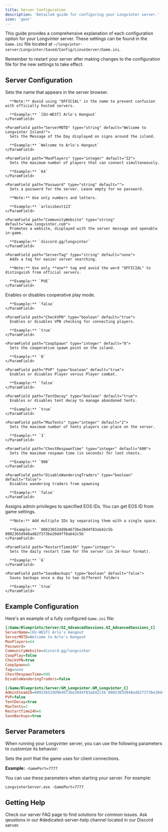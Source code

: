 ```yaml
---
title: Server Configuration
description: 'Detailed guide for configuring your Longvinter server.'
icon: 'gear'
---
```


This guide provides a comprehensive explanation of each configuration option for your Longvinter server. These settings can be found in the `Game.ini` file located at `~/longvinter-server/Longvinter/Saved/Config/LinuxServer/Game.ini`.

<Note>
Remember to restart your server after making changes to the configuration file for the new settings to take effect.
</Note>

## Server Configuration

<AccordionGroup>
  <Accordion icon="server" title="Server Settings">
    <ParamField path="ServerName" type="string" default="Unnamed Island">
      Sets the name that appears in the server browser.
      
      **Note:** Avoid using "OFFICIAL" in the name to prevent confusion with officially hosted servers.

      **Example:** `[EU-WEST] Arlo's Hangout`
    </ParamField>

    <ParamField path="ServerMOTD" type="string" default="Welcome to Longvinter Island!">
      Sets the Message of the Day displayed on signs around the island.

      **Example:** `Welcome to Arlo's Hangout`
    </ParamField>

    <ParamField path="MaxPlayers" type="integer" default="32">
      Sets the maximum number of players that can connect simultaneously.

      **Example:** `64`
    </ParamField>

    <ParamField path="Password" type="string" default="">
      Sets a password for the server. Leave empty for no password.
      
      **Note:** Use only numbers and letters.

      **Example:** `arloisbest123`
    </ParamField>

    <ParamField path="CommunityWebsite" type="string" default="www.longvinter.com">
      Promotes a website, displayed with the server message and openable in-game.

      **Example:** `discord.gg/longvinter`
    </ParamField>

    <ParamField path="ServerTag" type="string" default="none">
      Adds a tag for easier server searching.
      
      **Note:** Use only **one** tag and avoid the word "OFFICIAL" to distinguish from official servers.

      **Example:** `PVE`
    </ParamField>
  </Accordion>

  <Accordion icon="users-rectangle" title="Gameplay Settings">
    <ParamField path="CoopPlay" type="boolean" default="false">
      Enables or disables cooperative play mode.

      **Example:** `false`
    </ParamField>

    <ParamField path="CheckVPN" type="boolean" default="true">
      Enables or disables VPN checking for connecting players.

      **Example:** `true`
    </ParamField>

    <ParamField path="CoopSpawn" type="integer" default="0">
      Sets the cooperative spawn point on the island.

      **Example:** `0`
    </ParamField>

    <ParamField path="PVP" type="boolean" default="true">
      Enables or disables Player versus Player combat.

      **Example:** `false`
    </ParamField>

    <ParamField path="TentDecay" type="boolean" default="true">
      Enables or disables tent decay to manage abandoned tents.

      **Example:** `true`
    </ParamField>

    <ParamField path="MaxTents" type="integer" default="2">
      Sets the maximum number of tents players can place on the server.

      **Example:** `3`
    </ParamField>

    <ParamField path="ChestRespawnTime" type="integer" default="600">
      Sets the maximum respawn time (in seconds) for loot chests.

      **Example:** `900`
    </ParamField>

    <ParamField path="DisableWanderingTraders" type="boolean" default="false">
      Disables wandering traders from spawning

      **Example:** `false`
    </ParamField>
  </Accordion>

  <Accordion icon="user-gear" title="Admin Settings">
    <ParamField path="AdminSteamID" type="string" default="">
      Assigns admin privileges to specified EOS IDs. You can get EOS ID from game settings. 
      
      **Note:** Add multiple IDs by separating them with a single space.

      **Example:** `00023652dd9b4673be20d4f83ab42c5b 0002365d948ad82f373be20d4ff8ab42c5b`
    </ParamField>

    <ParamField path="RestartTime24h" type="integer">
      Sets the daily restart time for the server (in 24-hour format).

      **Example:** `6` 
    </ParamField>

    <ParamField path="SaveBackups" type="boolean" default="false">
      Saves backups once a day to two different folders

      **Example:** `true` 
    </ParamField>
  </Accordion>
</AccordionGroup>

## Example Configuration

Here's an example of a fully configured `Game.ini` file:

```ini
[/Game/Blueprints/Server/GI_AdvancedSessions.GI_AdvancedSessions_C]
ServerName=[EU-WEST] Arlo's Hangout
ServerMOTD=Welcome to Arlo's Hangout
MaxPlayers=64
Password=
CommunityWebsite=discord.gg/longvinter
CoopPlay=false
CheckVPN=true
CoopSpawn=0
Tag=none
ChestRespawnTime=900
DisableWanderingTraders=false

[/Game/Blueprints/Server/GM_Longvinter.GM_Longvinter_C]
AdminSteamID=00023652dd9b4673be20d4f83ab42c5b 0002365d948ad82f373be20d4ff8ab42c5b
PVP=false
TentDecay=true
MaxTents=3
RestartTime24h=6
SaveBackups=true
```

## Server Parameters

When running your Longvinter server, you can use the following parameters to customize its behavior:

<ParamField query="-GamePort" type="integer" default="7777">
  Sets the port that the game uses for client connections.

  **Example:** `-GamePort=7777`
</ParamField>

You can use these parameters when starting your server. For example:

```shell
LongvinterServer.exe -GamePort=7777
```

## Getting Help

<CardGroup cols={2}>
  <Card title="FAQ" icon="question" href="/server/faq">
    Check our server FAQ page to find solutions for common issues.
  </Card>
  <Card title="Discord" icon="discord" href="https://discord.gg/longvinter">
    Ask qeustions in our #dedicated-server-help channel located in our Discord server.
  </Card>
</CardGroup>
